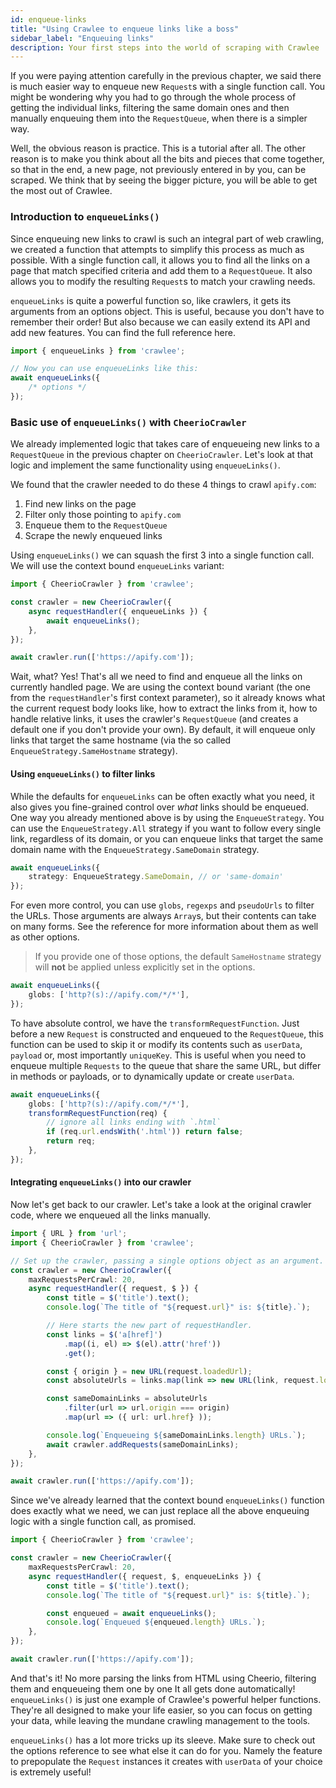 ```yaml
---
id: enqueue-links
title: "Using Crawlee to enqueue links like a boss"
sidebar_label: "Enqueuing links"
description: Your first steps into the world of scraping with Crawlee
---
```



If you were paying attention carefully in the previous chapter, we said there is much easier way to enqueue new `Request`s with a single function call. You might be wondering why you had to go through the whole process of getting the individual links, filtering the same domain ones and then manually enqueuing them into the `RequestQueue`, when there is a simpler way.

Well, the obvious reason is practice. This is a tutorial after all. The other reason is to make you think about all the bits and pieces that come together, so that in the end, a new page, not previously entered in by you, can be scraped. We think that by seeing the bigger picture, you will be able to get the most out of Crawlee.

### Introduction to `enqueueLinks()`

Since enqueuing new links to crawl is such an integral part of web crawling, we created a function that attempts to simplify this process as much as possible. With a single function call, it allows you to find all the links on a page that match specified criteria and add them to a `RequestQueue`. It also allows you to modify the resulting `Request`s to match your crawling needs.

`enqueueLinks` is quite a powerful function so, like crawlers, it gets its arguments from an options object. This is useful, because you don't have to remember their order! But also because we can easily extend its API and add new features. You can <ApiLink to="core/function/enqueueLinks">find the full reference here</ApiLink>.

```ts
import { enqueueLinks } from 'crawlee';

// Now you can use enqueueLinks like this:
await enqueueLinks({
    /* options */
});
```

### Basic use of `enqueueLinks()` with `CheerioCrawler`

We already implemented logic that takes care of enqueueing new links to a `RequestQueue` in the previous chapter on `CheerioCrawler`. Let's look at that logic and implement the same functionality using `enqueueLinks()`.

We found that the crawler needed to do these 4 things to crawl `apify.com`:

1. Find new links on the page
2. Filter only those pointing to `apify.com`
3. Enqueue them to the `RequestQueue`
4. Scrape the newly enqueued links

Using `enqueueLinks()` we can squash the first 3 into a single function call. We will use the context bound `enqueueLinks` variant:

```ts
import { CheerioCrawler } from 'crawlee';

const crawler = new CheerioCrawler({
    async requestHandler({ enqueueLinks }) {
        await enqueueLinks();
    },
});

await crawler.run(['https://apify.com']);
```

Wait, what? Yes! That's all we need to find and enqueue all the links on currently handled page. We are using the context bound variant (the one from the `requestHandler`'s first context parameter), so it already knows what the current request body looks like, how to extract the links from it, how to handle relative links, it uses the crawler's `RequestQueue` (and creates a default one if you don't provide your own). By default, it will enqueue only links that target the same hostname (via the so called <ApiLink to="core/enum/EnqueueStrategy#SameHostname">`EnqueueStrategy.SameHostname`</ApiLink> strategy).

#### Using `enqueueLinks()` to filter links

While the defaults for `enqueueLinks` can be often exactly what you need, it also gives you fine-grained control over _what_ links should be enqueued. One way you already mentioned above is by using the <ApiLink to="core/enum/EnqueueStrategy">`EnqueueStrategy`</ApiLink>. You can use the `EnqueueStrategy.All` strategy if you want to follow every single link, regardless of its domain, or you can enqueue links that target the same domain name with the `EnqueueStrategy.SameDomain` strategy.

```ts
await enqueueLinks({
    strategy: EnqueueStrategy.SameDomain, // or 'same-domain'
});
```

For even more control, you can use `globs`, `regexps` and `pseudoUrls` to filter the URLs. Those arguments are always `Array`s, but their contents can take on many forms. <ApiLink to="core/interface/EnqueueLinksOptions">See the reference</ApiLink> for more information about them as well as other options.

> If you provide one of those options, the default `SameHostname` strategy will **not** be applied unless explicitly set in the options.

```ts
await enqueueLinks({
    globs: ['http?(s)://apify.com/*/*'],
});
```

To have absolute control, we have the <ApiLink to="core/interface/EnqueueLinksOptions/#transformRequestFunction">`transformRequestFunction`</ApiLink>. Just before a new <ApiLink to="core/class/Request">`Request`</ApiLink> is constructed and enqueued to the <ApiLink to="core/class/RequestQueue">`RequestQueue`</ApiLink>, this function can be used to skip it or modify its contents such as `userData`, `payload` or, most importantly `uniqueKey`. This is useful when you need to enqueue multiple `Requests` to the queue that share the same URL, but differ in methods or payloads, or to dynamically update or create `userData`.

```ts
await enqueueLinks({
    globs: ['http?(s)://apify.com/*/*'],
    transformRequestFunction(req) {
        // ignore all links ending with `.html`
        if (req.url.endsWith('.html')) return false;
        return req;
    },
});
```

#### Integrating `enqueueLinks()` into our crawler

Now let's get back to our crawler. Let's take a look at the original crawler code, where we enqueued all the links manually.

```ts
import { URL } from 'url';
import { CheerioCrawler } from 'crawlee';

// Set up the crawler, passing a single options object as an argument.
const crawler = new CheerioCrawler({
    maxRequestsPerCrawl: 20,
    async requestHandler({ request, $ }) {
        const title = $('title').text();
        console.log(`The title of "${request.url}" is: ${title}.`);

        // Here starts the new part of requestHandler.
        const links = $('a[href]')
            .map((i, el) => $(el).attr('href'))
            .get();

        const { origin } = new URL(request.loadedUrl);
        const absoluteUrls = links.map(link => new URL(link, request.loadedUrl));

        const sameDomainLinks = absoluteUrls
            .filter(url => url.origin === origin)
            .map(url => ({ url: url.href} ));

        console.log(`Enqueueing ${sameDomainLinks.length} URLs.`);
        await crawler.addRequests(sameDomainLinks);
    },
});

await crawler.run(['https://apify.com']);
```

Since we've already learned that the context bound `enqueueLinks()` function does exactly what we need, we can just replace all the above enqueuing logic with a single function call, as promised.

```ts
import { CheerioCrawler } from 'crawlee';

const crawler = new CheerioCrawler({
    maxRequestsPerCrawl: 20,
    async requestHandler({ request, $, enqueueLinks }) {
        const title = $('title').text();
        console.log(`The title of "${request.url}" is: ${title}.`);

        const enqueued = await enqueueLinks();
        console.log(`Enqueued ${enqueued.length} URLs.`);
    },
});

await crawler.run(['https://apify.com']);
```

And that's it! No more parsing the links from HTML using Cheerio, filtering them and enqueueing them one by one It all gets done automatically! `enqueueLinks()` is just one example of Crawlee's powerful helper functions. They're all designed to make your life easier, so you can focus on getting your data, while leaving the mundane crawling management to the tools.

`enqueueLinks()` has a lot more tricks up its sleeve. Make sure to check out the <ApiLink to="core/interface/EnqueueLinksOptions">options reference</ApiLink> to see what else it can do for you. Namely the feature to prepopulate the `Request` instances it creates with `userData` of your choice is extremely useful!
